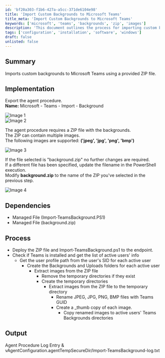 ```yaml
---
id: 'bf20a303-f1b6-427a-a5cc-371de6104e98'
title: 'Import Custom Backgrounds to Microsoft Teams'
title_meta: 'Import Custom Backgrounds to Microsoft Teams'
keywords: ['microsoft', 'teams', 'backgrounds', 'zip', 'images']
description: 'This document outlines the process for importing custom backgrounds into Microsoft Teams using a ZIP file containing supported image formats. It includes implementation steps, dependencies, and the overall process to ensure successful background uploads for active users.'
tags: ['configuration', 'installation', 'software', 'windows']
draft: false
unlisted: false
---
```

## Summary

Imports custom backgrounds to Microsoft Teams using a provided ZIP file.

## Implementation

Export the agent procedure.  
**Name:** Microsoft - Teams - Import - Background

![Image 1](../../../static/img/Microsoft---Teams---Import---Background/image_1.png)  
![Image 2](../../../static/img/Microsoft---Teams---Import---Background/image_2.png)  

The agent procedure requires a ZIP file with the backgrounds.  
The ZIP can contain multiple images.  
The following images are supported: **('jpeg', 'jpg', 'png', 'bmp')**

![Image 3](../../../static/img/Microsoft---Teams---Import---Background/image_3.png)  

If the file selected is "background.zip" no further changes are required.  
If a different file has been specified, update the filename in the PowerShell execution.  
Modify **background.zip** to the name of the ZIP you've selected in the previous step.  

![Image 4](../../../static/img/Microsoft---Teams---Import---Background/image_4.png)  

## Dependencies

- Managed File (Import-TeamsBackground.PS1)
- Managed File (background.zip)

## Process

- Deploy the ZIP file and Import-TeamsBackground.ps1 to the endpoint.
- Check if Teams is installed and get the list of active users' info
  - Get the user profile path from the user's SID for each active user
    - Create the Backgrounds and Uploads folders for each active user
      - Extract images from the ZIP file
        - Remove the temporary directories if they exist
        - Create the temporary directories
          - Extract images from the ZIP file to the temporary directory
            - Rename JPEG, JPG, PNG, BMP files with Teams GUID
            - Create a _thumb copy of each image.
              - Copy renamed images to active users' Teams Backgrounds directories

## Output

Agent Procedure Log Entry & vAgentConfiguration.agentTempSecureDir/Import-TeamsBackground-log.txt












